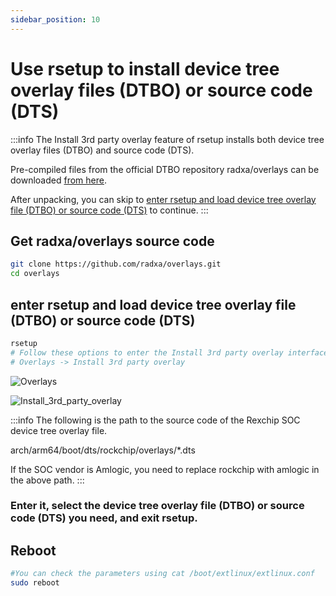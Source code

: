 ```yaml
---
sidebar_position: 10
---
```


# Use rsetup to install device tree overlay files (DTBO) or source code (DTS)

:::info
The Install 3rd party overlay feature of rsetup installs both device tree overlay files (DTBO) and source code (DTS).

Pre-compiled files from the official DTBO repository radxa/overlays can be downloaded [from here](https://github.com/radxa/overlays/actions).

After unpacking, you can skip to [enter rsetup and load device tree overlay file (DTBO) or source code (DTS)](/radxa-os/rsetup/install_overlays#enter-rsetup-and-load-device-tree-overlay-file-dtbo-or-source-code-dts) to continue.
:::

## Get radxa/overlays source code

```bash
git clone https://github.com/radxa/overlays.git
cd overlays
```

## enter rsetup and load device tree overlay file (DTBO) or source code (DTS)

```bash
rsetup
# Follow these options to enter the Install 3rd party overlay interface
# Overlays -> Install 3rd party overlay
```

![Overlays](/img/radxa-os/rsetup/install_overlays/Overlays.webp)

![Install_3rd_party_overlay](/img/radxa-os/rsetup/install_overlays/Install_3rd_party_overlay.webp)

:::info
The following is the path to the source code of the Rexchip SOC device tree overlay file.

arch/arm64/boot/dts/rockchip/overlays/\*.dts

If the SOC vendor is Amlogic, you need to replace rockchip with amlogic in the above path.
:::

### Enter it, select the device tree overlay file (DTBO) or source code (DTS) you need, and exit rsetup.

## Reboot

```bash
#You can check the parameters using cat /boot/extlinux/extlinux.conf
sudo reboot
```
